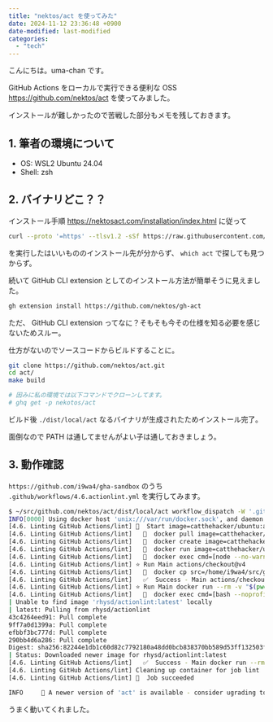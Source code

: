 ```yaml
---
title: "nektos/act を使ってみた"
date: 2024-11-12 23:36:48 +0900
date-modified: last-modified
categories:
  - "tech"
---
```


こんにちは。uma-chan です。

GitHub Actions をローカルで実行できる便利な OSS <https://github.com/nektos/act> を使ってみました。

インストールが難しかったので苦戦した部分もメモを残しておきます。

## 1. 筆者の環境について

- OS: WSL2 Ubuntu 24.04
- Shell: zsh

## 2. バイナリどこ？？

インストール手順 <https://nektosact.com/installation/index.html> に従って

```.sh
curl --proto '=https' --tlsv1.2 -sSf https://raw.githubusercontent.com/nektos/act/master/install.sh | sudo bash
```

を実行したはいいもののインストール先が分からず、 `which act` で探しても見つからず。

続いて GitHub CLI extension としてのインストール方法が簡単そうに見えました。

```.sh
gh extension install https://github.com/nektos/gh-act
```

ただ、 GitHub CLI extension ってなに？そもそも今その仕様を知る必要を感じないためスルー。

仕方がないのでソースコードからビルドすることに。

```.sh

git clone https://github.com/nektos/act.git
cd act/
make build

# 因みに私の環境では以下コマンドでクローンしてます。
# ghq get -p nekotos/act
```

ビルド後 `./dist/local/act` なるバイナリが生成されたためインストール完了。

面倒なので PATH は通してませんがよい子は通しておきましょう。

## 3. 動作確認

`https://github.com/i9wa4/gha-sandbox` のうち `.github/workflows/4.6.actionlint.yml` を実行してみます。

```.sh
$ ~/src/github.com/nektos/act/dist/local/act workflow_dispatch -W '.github/workflows/4.6.actionlint.yml'
INFO[0000] Using docker host 'unix:///var/run/docker.sock', and daemon socket 'unix:///var/run/docker.sock'
[4.6. Linting GitHub Actions/lint] 🚀  Start image=catthehacker/ubuntu:act-latest
[4.6. Linting GitHub Actions/lint]   🐳  docker pull image=catthehacker/ubuntu:act-latest platform= username= forcePull=true
[4.6. Linting GitHub Actions/lint]   🐳  docker create image=catthehacker/ubuntu:act-latest platform= entrypoint=["tail" "-f" "/dev/null"] cmd=[] network="host"
[4.6. Linting GitHub Actions/lint]   🐳  docker run image=catthehacker/ubuntu:act-latest platform= entrypoint=["tail" "-f" "/dev/null"] cmd=[] network="host"
[4.6. Linting GitHub Actions/lint]   🐳  docker exec cmd=[node --no-warnings -e console.log(process.execPath)] user= workdir=
[4.6. Linting GitHub Actions/lint] ⭐ Run Main actions/checkout@v4
[4.6. Linting GitHub Actions/lint]   🐳  docker cp src=/home/i9wa4/src/github.com/i9wa4/gha-sandbox/. dst=/home/i9wa4/src/github.com/i9wa4/gha-sandbox
[4.6. Linting GitHub Actions/lint]   ✅  Success - Main actions/checkout@v4
[4.6. Linting GitHub Actions/lint] ⭐ Run Main docker run --rm -v "$(pwd):$(pwd)" -w "$(pwd)" rhysd/actionlint:latest
[4.6. Linting GitHub Actions/lint]   🐳  docker exec cmd=[bash --noprofile --norc -e -o pipefail /var/run/act/workflow/1.sh] user= workdir=
| Unable to find image 'rhysd/actionlint:latest' locally
| latest: Pulling from rhysd/actionlint
43c4264eed91: Pull complete
9ff7a0d1399a: Pull complete
efbbf3bc777d: Pull complete
290bb4d6a286: Pull complete
Digest: sha256:82244e1db1c60d82c7792180a48dd0bcb838370bb589d53ff132503fc9485868
| Status: Downloaded newer image for rhysd/actionlint:latest
[4.6. Linting GitHub Actions/lint]   ✅  Success - Main docker run --rm -v "$(pwd):$(pwd)" -w "$(pwd)" rhysd/actionlint:latest
[4.6. Linting GitHub Actions/lint] Cleaning up container for job lint
[4.6. Linting GitHub Actions/lint] 🏁  Job succeeded

INFO    ️ 📣 A newer version of 'act' is available - consider ugrading to 0.2.69.
```

うまく動いてくれました。
